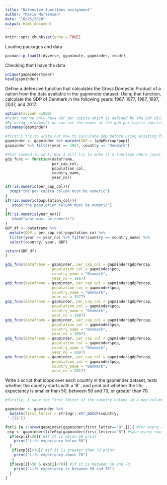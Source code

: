 ```yaml
---
title: "Defensive functions assignment"
author: "Marie Mortensen"
date: "10/25/2020"
output: html_document
---
```


```r
knitr::opts_chunk$set(echo = TRUE)
```

Loading packages and data
```r
pacman::p_load(tidyverse, gganimate, gapminder, readr)
```

Checking that I have the data
```r
unique(gapminder$year)
head(gapminder)
```

Define a defensive function that calculates the Gross Domestic Product of a nation from the data available in the gapminder dataset. Using that function, calculate the GDP of Denmark in the following years: 1967, 1977, 1987, 1997, 2007, and 2017.
```r
options(scipen =1000)
#Right now we only have GDP per capita which is defined by the GDP divided by the population. Therefore, we must first multiply the GDP per capita with the population. 
#By using colnames() we can see the names of the gdp per capita function and the population column. They are called gdpPercap and pop, respectively.
colnames(gapminder)

#first i try to write out how to calculate gdp before using existing functions before making it a function myself. In this example I'm using pipes, mutate and filter from the tidyverse package. Using mutate, a new column called GDP is added to the dataframe and it contains the information from gdpPercap multiplied by the information in the population column. Afterwards, I extract information only from a specific year using filter.
gapminder <- gapminder %>% mutate(GDP = (gdpPercap*pop))
gapminder %>% filter(year == 1967, country == "Denmark")

#That seemed to work. Now I will try to make it a function where input is the dataframe, the column with gdp per capita and the population column and lastly a preferred year. 
gdp_func <- function(dataframe, 
                     per_cap_col, 
                     population_col, 
                     country_name, 
                     year_no){

if(!is.numeric(per_cap_col)){
  stop("the per capita column must be numeric")
}
if(!is.numeric(population_col)){
   stop("the population column must be numeric")
}
if(!is.numeric(year_no)){
   stop("year must be numeric")
}
GDP_df <- dataframe %>% 
  mutate(GDP = per_cap_col*population_co) %>% 
  filter(year == year_no) %>% filter(country == country_name) %>% 
  select(country, year, GDP)

return(GDP_df)
}

gdp_func(dataframe = gapminder, per_cap_col = gapminder$gdpPercap, 
                     population_col = gapminder$pop, 
                     country_name = "Denmark", 
                     year_no = 1967)
gdp_func(dataframe = gapminder, per_cap_col = gapminder$gdpPercap, 
                     population_col = gapminder$pop, 
                     country_name = "Denmark", 
                     year_no = 1977)
gdp_func(dataframe = gapminder, per_cap_col = gapminder$gdpPercap, 
                     population_col = gapminder$pop, 
                     country_name = "Denmark", 
                     year_no = 1987)
gdp_func(dataframe = gapminder, per_cap_col = gapminder$gdpPercap, 
                     population_col = gapminder$pop, 
                     country_name = "Denmark", 
                     year_no = 1997)
gdp_func(dataframe = gapminder, per_cap_col = gapminder$gdpPercap, 
                     population_col = gapminder$pop, 
                     country_name = "Denmark", 
                     year_no = 2007)
gdp_func(dataframe = gapminder, per_cap_col = gapminder$gdpPercap, 
                     population_col = gapminder$pop, 
                     country_name = "Denmark", 
                     year_no = 2017)
```

Write a script that loops over each country in the gapminder dataset, tests whether the country starts with a ‘B’ , and print out whether the life expectancy is smaller than 50, between 50 and 70, or greater than 70.

```r
#firstly, I save the first letter of the country column in a new column using the str_match from the stringr package and mutate. Afterwards, I'm saving every row (i) of the column lifeExp in a list called exp and afterwards I make it print everytime it meets any of the conditions (being below 50, between 50 and 70 or greater than 70).

gapminder <- gapminder %>% 
  mutate(first_letter = stringr::str_match(country,
 ".{1}"))

for(i in 1:nrow(gapminder[gapminder$first_letter=="B",])){ #for every row where country starts with "B" 
 exp <- gapminder$lifeExp[gapminder$first_letter=="B"] #save every row in the column lifeExp for country that starts with "B" 
  if(exp[i]<50){ #if it is below 50 print
    print("Life expectancy below 50")
  }
   if(exp[i]>70){ #if it is greater than 70 print
    print("Life expectancy above 70")
   }
  if(exp[i]>50 & exp[i]<70){ #if it is between 50 and 70
    print("Life expectancy is between 50 and 70")
  }
}
```


